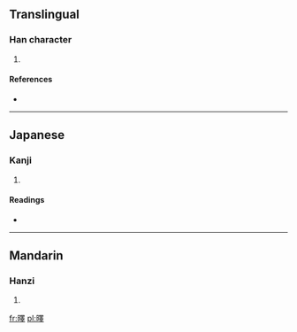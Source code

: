 ==Translingual==

===Han character===
{{Han char|rn=72|rad=日|as=13|sn=17|four=|canj=日田中十 (AWLJ)}}

# {{defn|Han|sort=日13}}

====References====
* {{Han ref|kx=0500.260|dkj=14194|dj=0870.170|hdz=21538.100|uh=66CE|ud=26318}}

----

==Japanese==

===Kanji===
{{ja-kanji|grade=|rs=日13}}

# {{defn|lang=ja|sort=日13}}

====Readings====
* {{ja-readings|on=[[えき]] (eki), [[やく]] (yaku)|kun=[[ひかる]] (hikaru)}}

----

==Mandarin==

===Hanzi===
{{cmn-hanzi|pin=[[yì]] ([[yi4]])|wg=i<sup>4</sup>}}

# {{defn|lang=cmn|sort=日13}}

[[fr:曎]]
[[pl:曎]]
